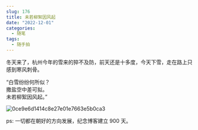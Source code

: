 ```yaml
---
slug: 176
title: 未若柳絮因风起
date: "2022-12-01"
categories: 
  - 随笔
tags: 
  - 随手拍
---
```


冬天来了，杭州今年的雪来的猝不及防，前天还是十多度，今天下雪，走在路上只感到寒风刺骨。


“白雪纷纷何所似？  
撒盐空中差可拟。  
未若柳絮因风起。”


![0ce9e6d1414c8e27e01e7663e5b0ca3](https://imgurl.zburu.com/images/20221201/0ce9e6d1414c8e27e01e7663e5b0ca3.2xavp9g9fac0.jpg)

ps: 一切都在朝好的方向发展，纪念博客建立 900 天。